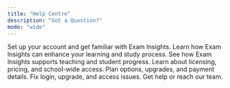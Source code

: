 ```yaml
---
title: "Help Centre"
description: "Got a Question?"
mode: "wide"
---
```


<CardGroup cols={3}>
  <Card title="Getting Started" icon="rocket" href="https://help.exam-insights.com/getting_started">
    Set up your account and get familiar with Exam Insights.
  </Card>

  <Card title="For Students" icon="child" href="https://help.exam-insights.com/for_students">
    Learn how Exam Insights can enhance your learning and study process.
  </Card>

  <Card title="For Educators" icon="books" href="https://help.exam-insights.com/for_educators">
    See how Exam Insights supports teaching and student progress.
  </Card>

  <Card title="For Schools" icon="school" href="https://help.exam-insights.com/for_schools">
    Learn about licensing, pricing, and school-wide access.
  </Card>

  <Card title="Pricing & Usage" icon="money-bill" href="https://help.exam-insights.com/pricing_and_usage">
    Plan options, upgrades, and payment details.
  </Card>

  <Card title="Troubleshooting" icon="hammer" href="https://help.exam-insights.com/troubleshooting">
    Fix login, upgrade, and access issues.
  </Card>

  <Card title="Contact & Support" icon="envelope" href="https://help.exam-insights.com/contact_and_support">
    Get help or reach our team.
  </Card>
</CardGroup>